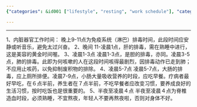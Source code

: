 ```yaml
---
{"categories": &id001 ["lifestyle", "resting", "work schedule"], "category": "Health", "date": "2022-05-19 15:19:22", "description": "This guide outlines the recommended times for various internal organs to perform their detoxification and maintenance functions, such as the immune system's toxin elimination at 9-11pm, liver detoxification between 11pm and 1am, gallbladder detoxification between 1-3am, lung detoxification between 3-5am, and spinal bone blood production during midnight to 4am. The importance of maintaining a regular sleep schedule and healthy habits is emphasized.", "tags": *id001, "title": "睡觉时间 内脏工作时间"}

---
```


------
1、内脏器官工作时间：
晚上9-11点为免疫系统（淋巴）排毒时间，此段时间应安静或听音乐，避免太过兴奋。
2、晚间
11-凌晨1点，肝的排毒，需在熟睡中进行，这是美容的黄金时间喔。
3、凌晨1-3点
凌晨1-3点，是胆的排毒，亦同。凌晨3-5点，肺的排毒。此即为何咳嗽的人在这段时间咳得最剧烈，因排毒动作已走到肺；不应用止咳药，以免抑制废积物的排除。
4、凌晨5-7点
凌晨5-7点，大肠的排毒，应上厕所排便。凌晨7-9点，小肠大量吸收营养的时段，应吃早餐。疗病者最好早吃，在６点半前，养生者在７点半前，不吃早餐者应改变习惯，要养成良好的生活习惯，按时吃饭也是很重要的。
5、半夜至凌晨４点
半夜至凌晨４点为脊椎造血时段，必须熟睡，不宜熬夜，年轻人不要再熬夜啦，否则对身体不好。
